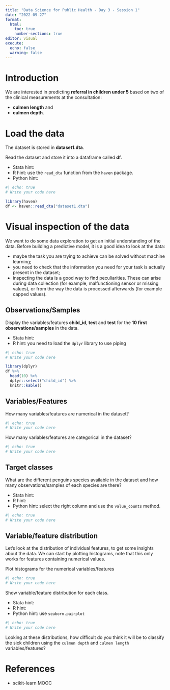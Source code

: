 ```yaml
---
title: "Data Science for Public Health - Day 3 - Session 1"
date: "2022-09-27"
format:
  html:
    toc: true
    number-sections: true
editor: visual
execute:
  echo: false
  warning: false
---
```


# Introduction

We are interested in predicting **referral in children under 5** based on two of the clinical measurements at the consultation:

-   **culmen length** and
-   **culmen depth**.

# Load the data

The dataset is stored in **dataset1.dta**.

Read the dataset and store it into a dataframe called **df**.

-   Stata hint:
-   R hint: use the `read_dta` function from the `haven` package.
-   Python hint:

```r
#| echo: true
# Write your code here
```

```r
library(haven)
df <- haven::read_dta("dataset1.dta")
```

# Visual inspection of the data

We want to do some data exploration to get an initial understanding of the data. Before building a predictive model, it is a good idea to look at the data:

-   maybe the task you are trying to achieve can be solved without machine learning;
-   you need to check that the information you need for your task is actually present in the dataset;
-   inspecting the data is a good way to find peculiarities. These can arise during data collection (for example, malfunctioning sensor or missing values), or from the way the data is processed afterwards (for example capped values).

## Observations/Samples

Display the variables/features **child_id**, **test** and **test** for the **10 first observations/samples** in the data.

-   Stata hint:
-   R hint: you need to load the `dplyr` library to use piping

```r
#| echo: true
# Write your code here
```

```r
library(dplyr)
df %>%
  head(10) %>% 
  dplyr::select("child_id") %>%
  knitr::kable()
```

## Variables/Features

How many variables/features are numerical in the dataset?

```r
#| echo: true
# Write your code here
```

How many variables/features are categorical in the dataset?

```r
#| echo: true
# Write your code here
```

## Target classes

What are the different penguins species available in the dataset and how many observations/samples of each species are there?

-   Stata hint:
-   R hint:
-   Python hint: select the right column and use the `value_counts` method.

```r
#| echo: true
# Write your code here
```

## Variable/feature distribution

Let's look at the distribution of individual features, to get some insights about the data. We can start by plotting histograms, note that this only works for features containing numerical values.

Plot histograms for the numerical variables/features

```r
#| echo: true
# Write your code here
```

Show variable/feature distribution for each class.

-   Stata hint:
-   R hint:
-   Python hint: use `seaborn.pairplot`

```r
#| echo: true
# Write your code here
```

Looking at these distributions, how difficult do you think it will be to classify the sick children using the `culmen depth` and `culmen length` variables/features?

# References

* scikit-learn MOOC
